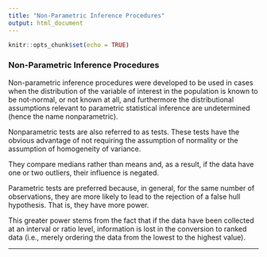 ```yaml
---
title: "Non-Parametric Inference Procedures"
output: html_document
---
```


```r
knitr::opts_chunk$set(echo = TRUE)
```


### Non-Parametric Inference Procedures

Non-parametric inference procedures were developed to be used in cases when the distribution of the variable of interest in the population is known to be not-normal, or not known at all, and furthermore the distributional assumptions relevant to parametric statistical inference are undetermined (hence the name nonparametric).


Nonparametric tests are also referred to as \textbf{\emph{distribution-free}} tests. These tests have the obvious advantage of not requiring the assumption of normality or the assumption of homogeneity of variance. 

They compare medians rather than means and, as a result, if the data have one or two outliers, their influence is negated.

Parametric tests are preferred because, in general, for the same number of observations, they are more likely to lead to the rejection of a false hull hypothesis. That is, they have more power. 

This greater power stems from the fact that if the data have been collected at an interval or ratio level, information is lost in the conversion to ranked data (i.e., merely ordering the data from the lowest to the highest value).

------------------------------------------------------------------
